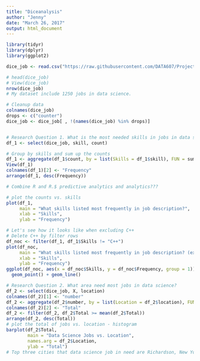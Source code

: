 ---
title: "Diceanalysis"
author: "Jenny"
date: "March 26, 2017"
output: html_document
---

```{r setup, include=TRUE}
library(tidyr)
library(dplyr)
library(ggplot2)

dice_job <- read.csv("https://raw.githubusercontent.com/DATA607/Project3/master/dice_updated.csv")

# head(dice_job)
# View(dice_job)
nrow(dice_job)
# My dataset include 1250 jobs in data science.

# Cleanup data
colnames(dice_job)
drops <- c("counter")
dice_job <- dice_job[ , !(names(dice_job) %in% drops)]


# Research Question 1. What is the most needed skills in jobs in data science?
df_1 <- select(dice_job, skill, count)

# Group by skills and sum up the counts
df_1 <- aggregate(df_1$count, by = list(Skills = df_1$skill), FUN = sum)
View(df_1)
colnames(df_1)[2] <- "Frequency"
arrange(df_1, desc(Frequency))

# Combine R and R.$ predictive analytics and analytics???

# plot the counts vs. skills
plot(df_1, 
     main = "What skills listed most frequently in job description?", 
     xlab = "Skills", 
     ylab = "Frequency")

# Let's see how it looks like when excluding C++
# Delete C++ by filter rows
df_noc <- filter(df_1, df_1$Skills != "C++")
plot(df_noc, 
     main = "What skills listed most frequently in job description? (excluding C++)", 
     xlab = "Skills", 
     ylab = "Frequency")
ggplot(df_noc, aes(x = df_noc$Skills, y = df_noc$Frequency, group = 1)) +
  geom_point() + geom_line()

# Research Question 2. What area need most jobs in data science?
df_2 <- select(dice_job, X, location)
colnames(df_2)[1] <- "number"
df_2 <- aggregate(df_2$number, by = list(Location = df_2$location), FUN = sum)
colnames(df_2)[2] <- "Total"
df_2 <- filter(df_2, df_2$Total >= mean(df_2$Total))
arrange(df_2, desc(Total))
# plot the total of jobs vs. location - histogram
barplot(df_2$Total, 
        main = "Data Science Jobs vs. Location",
        names.arg = df_2$Location,
        ylab = "Total")
# Top three cities that data science job in need are Richardson, New York City and Dallas.
  

```

